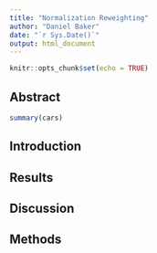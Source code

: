 ```yaml
---
title: "Normalization Reweighting"
author: "Daniel Baker"
date: "`r Sys.Date()`"
output: html_document
---
```


```r
knitr::opts_chunk$set(echo = TRUE)
```

## Abstract


```r
summary(cars)
```

## Introduction



## Results



## Discussion



## Methods




